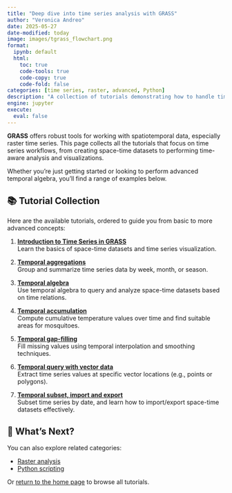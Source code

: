 ```yaml
---
title: "Deep dive into time series analysis with GRASS"
author: "Veronica Andreo"
date: 2025-05-27
date-modified: today
image: images/tgrass_flowchart.png
format:
  ipynb: default
  html:
    toc: true
    code-tools: true
    code-copy: true
    code-fold: false
categories: [time series, raster, advanced, Python]
description: "A collection of tutorials demonstrating how to handle time series data in GRASS, from basic concepts to advanced spatiotemporal analysis."
engine: jupyter
execute:
  eval: false
---
```


**GRASS** offers robust tools for working with spatiotemporal data, especially raster time series. This page collects all the tutorials that focus on time series workflows, from creating space-time datasets to performing time-aware analysis and visualizations.

Whether you're just getting started or looking to perform advanced temporal algebra, you'll find a range of examples below.

## 📚 Tutorial Collection

Here are the available tutorials, ordered to guide you from basic to more advanced concepts:

1. **[Introduction to Time Series in GRASS](./time_series_management_and_visualization.qmd)**  
   Learn the basics of space-time datasets and time series visualization.

2. **[Temporal aggregations](./time_series_aggregations.qmd)**  
   Group and summarize time series data by week, month, or season.

3. **[Temporal algebra](./time_series_algebra.qmd)**  
   Use temporal algebra to query and analyze space-time datasets based on time relations.

4. **[Temporal accumulation](./time_series_accumulations.qmd)**  
   Compute cumulative temperature values over time and find suitable areas for mosquitoes.

5. **[Temporal gap-filling](./time_series_gap_filling.qmd)**  
   Fill missing values using temporal interpolation and smoothing techniques.

6. **[Temporal query with vector data](./time_series_query_with_vector.qmd_)**  
   Extract time series values at specific vector locations (e.g., points or polygons).

7. **[Temporal subset, import and export](./time_series_extraction.qmd)**  
   Subset time series by date, and learn how to import/export space-time datasets effectively.

## 🧭 What's Next?

You can also explore related categories:

- [Raster analysis](https://grass-tutorials.osgeo.org/#category=raster)
- [Python scripting](https://grass-tutorials.osgeo.org/#category=Python)

Or [return to the home page](https://grass-tutorials.osgeo.org/) to browse all tutorials.
